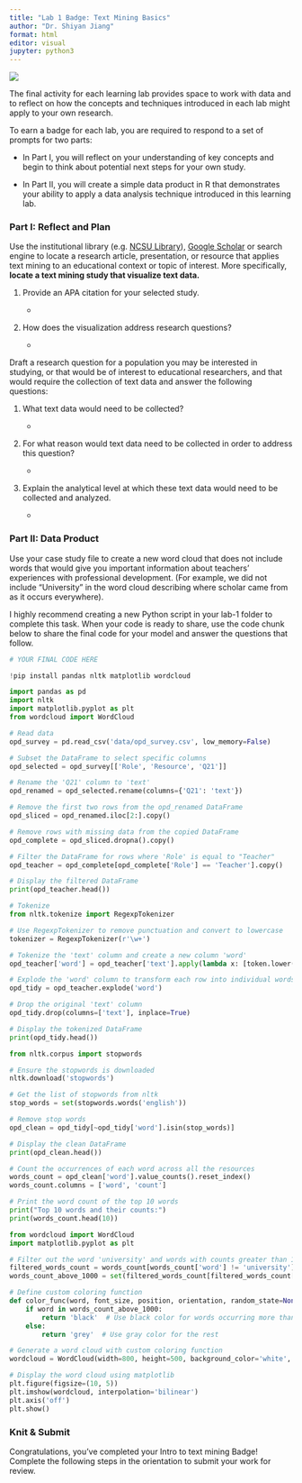 ```yaml
---
title: "Lab 1 Badge: Text Mining Basics"
author: "Dr. Shiyan Jiang"
format: html
editor: visual
jupyter: python3
---
```


![](img/tmb.png)

The final activity for each learning lab provides space to work with data and to reflect on how the concepts and techniques introduced in each lab might apply to your own research.

To earn a badge for each lab, you are required to respond to a set of prompts for two parts: 

-   In Part I, you will reflect on your understanding of key concepts and begin to think about potential next steps for your own study.

-   In Part II, you will create a simple data product in R that demonstrates your ability to apply a data analysis technique introduced in this learning lab.

### Part I: Reflect and Plan

Use the institutional library (e.g. [NCSU Library](https://www.lib.ncsu.edu/#articles)), [Google Scholar](https://scholar.google.com/) or search engine to locate a research article, presentation, or resource that applies text mining to an educational context or topic of interest. More specifically, **locate a text mining study that visualize text data.**

1.  Provide an APA citation for your selected study.

    -   

2.  How does the visualization address research questions?

    -   

Draft a research question for a population you may be interested in studying, or that would be of interest to educational researchers, and that would require the collection of text data and answer the following questions:

1.  What text data would need to be collected?

    -   

2.  For what reason would text data need to be collected in order to address this question?

    -   

3.  Explain the analytical level at which these text data would need to be collected and analyzed.

    -   

### Part II: Data Product

Use your case study file to create a new word cloud that does not include words that would give you important information about teachers' experiences with professional development. (For example, we did not include "University" in the word cloud describing where scholar came from as it occurs everywhere).

I highly recommend creating a new Python script in your lab-1 folder to complete this task. When your code is ready to share, use the code chunk below to share the final code for your model and answer the questions that follow.

```python
# YOUR FINAL CODE HERE


```

```python
!pip install pandas nltk matplotlib wordcloud

import pandas as pd
import nltk
import matplotlib.pyplot as plt
from wordcloud import WordCloud
```

```python
# Read data
opd_survey = pd.read_csv('data/opd_survey.csv', low_memory=False)

# Subset the DataFrame to select specific columns
opd_selected = opd_survey[['Role', 'Resource', 'Q21']]

# Rename the 'Q21' column to 'text'
opd_renamed = opd_selected.rename(columns={'Q21': 'text'})

# Remove the first two rows from the opd_renamed DataFrame
opd_sliced = opd_renamed.iloc[2:].copy()

# Remove rows with missing data from the copied DataFrame
opd_complete = opd_sliced.dropna().copy()

# Filter the DataFrame for rows where 'Role' is equal to "Teacher"
opd_teacher = opd_complete[opd_complete['Role'] == 'Teacher'].copy()

# Display the filtered DataFrame
print(opd_teacher.head())
```

```python
# Tokenize
from nltk.tokenize import RegexpTokenizer

# Use RegexpTokenizer to remove punctuation and convert to lowercase
tokenizer = RegexpTokenizer(r'\w+')

# Tokenize the 'text' column and create a new column 'word'
opd_teacher['word'] = opd_teacher['text'].apply(lambda x: [token.lower() for token in tokenizer.tokenize(str(x))])

# Explode the 'word' column to transform each row into individual words
opd_tidy = opd_teacher.explode('word')

# Drop the original 'text' column
opd_tidy.drop(columns=['text'], inplace=True)

# Display the tokenized DataFrame
print(opd_tidy.head())
```

```python
from nltk.corpus import stopwords

# Ensure the stopwords is downloaded
nltk.download('stopwords')

# Get the list of stopwords from nltk
stop_words = set(stopwords.words('english'))

# Remove stop words
opd_clean = opd_tidy[~opd_tidy['word'].isin(stop_words)]

# Display the clean DataFrame
print(opd_clean.head())
```

```python
# Count the occurrences of each word across all the resources
words_count = opd_clean['word'].value_counts().reset_index()
words_count.columns = ['word', 'count']

# Print the word count of the top 10 words
print("Top 10 words and their counts:")
print(words_count.head(10))
```

```python
from wordcloud import WordCloud
import matplotlib.pyplot as plt

# Filter out the word 'university' and words with counts greater than 1000
filtered_words_count = words_count[words_count['word'] != 'university']
words_count_above_1000 = set(filtered_words_count[filtered_words_count['count'] > 1000]['word'])

# Define custom coloring function
def color_func(word, font_size, position, orientation, random_state=None, **kwargs):
    if word in words_count_above_1000:
        return 'black'  # Use black color for words occurring more than 1000 times
    else:
        return 'grey'  # Use gray color for the rest

# Generate a word cloud with custom coloring function
wordcloud = WordCloud(width=800, height=500, background_color='white', color_func=color_func).generate_from_frequencies(dict(zip(filtered_words_count['word'], filtered_words_count['count'])))

# Display the word cloud using matplotlib
plt.figure(figsize=(10, 5))
plt.imshow(wordcloud, interpolation='bilinear')
plt.axis('off')
plt.show()
```

### Knit & Submit

Congratulations, you've completed your Intro to text mining Badge! Complete the following steps in the orientation to submit your work for review.
